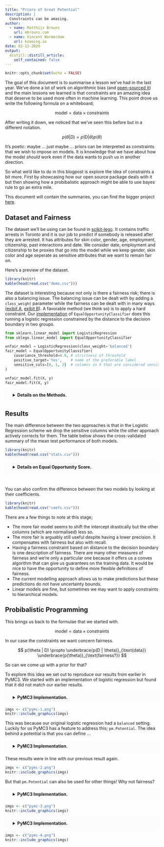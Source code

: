 ```yaml
---
title: "Priors of Great Potential"
description: |
  Constraints can be amazing.
author:
  - name: Matthijs Brouns
    url: mbrouns.com
  - name: Vincent Warmerdam
    url: koaning.io
date: 02-13-2020
output:
  distill::distill_article:
    self_contained: false
---
```


```r
knitr::opts_chunk$set(echo = FALSE)
```

<style>
summary{
  background-color: #fbfbfb;
}
details{
  background-color: #fbfbfb;
  padding: 25px;
  padding-bottom: 10px;
  padding-top: 10px;
}
</style> 

The goal of this document is to summarise a lesson we've had in the last year. 
We've done a lot of work on algorithmic bias (and [open-sourced it](https://scikit-lego.readthedocs.io/en/latest/index.html)) and
the main lessons we learned is that constraints are an amazing idea that deserve 
to be used more often in machine learning. This point drove us write the following 
formula on a whiteboard;

$$ \text{model} = \text{data} \times \text{constraints} $$

After writing it down, we noticed that we've seen this before but in a different notation.

$$ p(\theta | D) = p(\text{D} | \theta) p(\theta) $$

It's poetic: maybe ... just maybe ... priors can be interpreted as constraints that we wish 
to impose on models. It is knowledge that we have about how the model *should* work even if
the data wants to push us in another direction. 

So what we'd like to do in this blogpost is explore the idea of constraints a bit more. First
by showcasing how our open source package deals with it but then showing how a probibalistic 
approach might be able to use bayes rule to go an extra mile. 

<aside>This document will contain the summaries, you can find the bigger project [here](https://github.com/MBrouns/this_prior_has_some_potential).</aside>

## Dataset and Fairness 

The dataset we'll be using can be found in [scikit-lego](https://scikit-lego.readthedocs.io/en/latest/index.html). 
It contains traffic arrests in Toronto and it is our job to predict if somebody is released after they
are arrested. It has attributes for skin color, gender, age, employment, citizenship, past interactions and date. 
We consider date, employment and citizenship to be proxies that go into the model while we keep gender,
skin color and age seperate as sensitive attributes that we want to remain fair on. 

Here's a preview of the dataset.

```r
library(knitr)
kable(head(read.csv("demo.csv")))
```

The dataset is interesting because not only is there a fairness risk; there is also a balancing issue. 
The balancing issue can be dealt with by adding a `class_weight` parameter while the fairness 
can be dealt with in many ways ([exibit A](https://www.youtube.com/watch?v=cIGX-34GwJM), 
[exibit B](https://www.youtube.com/watch?v=Z8MEFI7ZJlA)). A favorable method (we think so) is to apply 
a hard constraint. Our [implementation](https://scikit-lego.readthedocs.io/en/latest/fairness.html#Equal-opportunity) 
of `EqualOpportunityClassifier` does this running a logistic regression constrained by the 
distance to the decision boundary in two groups.

```python
from sklearn.linear_model import LogisticRegression
from sklego.linear_model import EqualOpportunityClassifier

unfair_model = LogisticRegression(class_weight='balanced')
fair_model = EqualOpportunityClassifier(
    covariance_threshold=0.9, # strictness of threshold
    positive_target='Yes',    # name of the preferable label
    sensitive_cols=[0, 1, 2]  # columns in X that are considered sensitive
)

unfair_model.fit(X, y)
fair_model.fit(X, y)
```

<details>
  <summary><b>Details on the Methods.</b></summary>


Logstic Regression works by optimising the log likelihood.

$$
\begin{array}{cl}{\operatorname{minimize}} & -\sum_{i=1}^{N} \log p\left(y_{i} | \mathbf{x}_{i},
        \boldsymbol{\theta}\right) \\\end{array}
$$

But what if we add constraints here? That's what the `EqualOpportunityClassifier` does. 

$$
\begin{array}{cl}{\operatorname{minimize}} & -\sum_{i=1}^{N} \log p\left(y_{i} | \mathbf{x}_{i},
        \boldsymbol{\theta}\right) \\
        {\text { subject to }} & {\frac{1}{POS} \sum_{i=1}^{POS}\left(\mathbf{z}_{i}-\overline{\mathbf{z}}\right) d
        \boldsymbol{\theta}\left(\mathbf{x}_{i}\right) \leq \mathbf{c}} \\
        {} & {\frac{1}{POS} \sum_{i=1}^{POS}\left(\mathbf{z}_{i}-\overline{\mathbf{z}}\right)
        d_{\boldsymbol{\theta}}\left(\mathbf{x}_{i}\right) \geq-\mathbf{c}}\end{array}
$$

It the log loss while constraining the correlation between the specified `sensitive_cols` and the distance to the decision boundary of the classifier for those examples that have a `y_true` of 1.

See [documentation](https://scikit-lego.readthedocs.io/en/latest/fairness.html#Equal-opportunity).
</details>

## Results 

The main difference between the two approaches is that in the Logistic Regression 
scheme we drop the sensitive columns while the other approach actively corrects for 
them. The table below shows the cross-validated summary of the mean test performance 
of both models.

```r
library(knitr)
kable(head(read.csv("stats.csv")))
```

<details>
  <summary><b>Details on Equal Opportunity Score.</b></summary>
  One way of measuring fairness could be to measure equal opportunity, which is abbreviated above as **eqo**. 
  The idea is that we have a sensity attribute, say race, for which we don't want unfairness with regards to
  the positive outcome $y = 1$. Then equal opportunity is defined as follows; 
  
  $$ \text{equality of opportunity} = \min \left(\frac{P(\hat{y}=1 | z=1, y=1)}{P(\hat{y}=1 | z=0, y=1)}, \frac{P(\hat{y}=1 | z=0, y=1)}{P(\hat{y}=1 | z=1, y=1)}\right) $$
  Extra details can be found [here](https://scikit-lego.readthedocs.io/en/latest/fairness.html#Measuring-fairness-for-Classification).
</details>

<br>

You can also confirm the difference between the two models by looking at their 
coefficients.

```r
library(knitr)
kable(head(read.csv("coefs.csv")))
```

There are a few things to note at this stage; 

- The more fair model seems to shift the intercept drastically but the other
columns (which are normalised) less so. 
- The more fair is arguably still useful despite having a lower precision. It
compensates with fairness but also with recall. 
- Having a fairness constraint based on distance to the decision boundary is one 
description of fairness. There are many other measures of fairness and we're only 
a particular one because it offers us a convex algorithm that can give us guarantees
on the training data.
It would be nice to have the opportunity to define more flexible definitions of 
fairness.
- The current modelling approach allows us to make predictions but these 
predictions do not have uncertainty bounds. 
- Linear models are fine, but sometimes we may want to apply 
constraints to hierarchical models. 

## Probibalistic Programming

This brings us back to the formulae that we started with. 

$$ \text{model} = \text{data} \times \text{constraints} $$

In our case the constraints we want concern fairness.

 $$ p(\theta | D) \propto \underbrace{p(D | \theta)}_{\text{data}} \underbrace{p(\theta)}_{\text{fairness?}} $$

So can we come up with a prior for that? 

To explore this idea we set out to reproduce our results from earlier in PyMC3. We started with an
implementation of logistic regression but found that it did not match our earlier results. 

<details>
  <summary><b>PyMC3 Implementation.</b></summary>
```python
with pm.Model() as unbalanced_model:
  intercept = pm.Normal('intercept', 0, 1)
  weights = pm.Normal('weights', 0, 1, shape=X.shape[1])

  p = pm.math.sigmoid(intercept + pm.math.dot(X, weights))
  
  dist_colour = intercept + pm.math.dot(X_colour, weights)
  dist_non_colour = intercept + pm.math.dot(X_non_colour, weights)
  mu_diff = pm.Deterministic('mu_diff', dist_colour.mean() - dist_non_colour.mean())

  pm.Bernoulli('released', p, observed=df['released'])

  unbalanced_trace = pm.sample(tune=1000, draws=1000, chains=6)
```
</details>


```r
imgs <- c("pymc-1.png")
knitr::include_graphics(imgs)
```

This was because our original logistic regression had a `balanced` setting. Luckily for us
PyMC3 has a feature to address this; `pm.Potential`. The idea behind a potential is that 
you can define ...

<details>
  <summary><b>PyMC3 Implementation.</b></summary>
```python
with pm.Model() as balanced_model:
    intercept = pm.Normal('intercept', 0, 1)
    weights = pm.Normal('weights', 0, 1, shape=X.shape[1])

    p = pm.math.sigmoid(intercept + pm.math.dot(X, weights))
    
    dist_colour = intercept + pm.math.dot(X_colour, weights)
    dist_non_colour = intercept + pm.math.dot(X_non_colour, weights)
    mu_diff = pm.Deterministic('mu_diff', dist_colour.mean() - dist_non_colour.mean())

    pm.Potential('balance', sample_weights.values * pm.Bernoulli.dist(p).logp(df['released'].values))


    balanced_trace = pm.sample(tune=1000, draws=1000, chains=6)
```
</details>

These results were in line with our previous result again. 

```r
imgs <- c("pymc-2.png")
knitr::include_graphics(imgs)
```

But that `pm.Potential` can also be used for other things! Why not fairness? 

<details>
  <summary><b>PyMC3 Implementation.</b></summary>
with pm.Model() as dem_par_model:
    intercept = pm.Normal('intercept', 0, 1)
    weights = pm.Normal('weights', 0, 1, shape=X.shape[1])

    p = pm.math.sigmoid(intercept + pm.math.dot(X, weights))

    dist_colour = intercept + pm.math.dot(X_colour, weights)
    dist_non_colour = intercept + pm.math.dot(X_non_colour, weights)
    mu_diff = pm.Deterministic('mu_diff', dist_colour.mean() - dist_non_colour.mean())

    pm.Potential('dist', pm.Normal.dist(0, 0.01).logp(mu_diff))
    pm.Potential('balance', sample_weights.values * pm.Bernoulli.dist(p).logp(df['released'].values))

    dem_par_trace = pm.sample(tune=1000, draws=1000, chains=6)
</details>

```r
imgs <- c("pymc-3.png")
knitr::include_graphics(imgs)
```

<details>
  <summary><b>PyMC3 Implementation.</b></summary>
```python
def hard_constraint_model(df):
    def predict(trace, df):
        X = df[['year', 'employed', 'citizen', 'checks']].values
        return expit((trace['intercept'][:, None] + trace['weights'] @ X.T).mean(axis=0))
    
    X = df[['year', 'employed', 'citizen', 'checks']].values
    X_colour, X_non_colour = X[df['colour'] == 1], X[df['colour'] == 0] 

    
    class_weights = len(df) / df['released'].value_counts()
    sample_weights = df['released'].map(class_weights)
    with pm.Model() as dem_par_model:
        intercept = pm.Normal('intercept', 0, 1)
        weights = pm.Normal('weights', 0, 1, shape=X.shape[1])

        p = pm.math.sigmoid(intercept + pm.math.dot(X, weights))

        dist_colour = intercept + pm.math.dot(X_colour, weights)
        dist_non_colour = intercept + pm.math.dot(X_non_colour, weights)
        mu_diff = pm.Deterministic('mu_diff', dist_colour.mean() - dist_non_colour.mean())

        pm.Potential('dist', pm.Normal.dist(0, 0.01).logp(mu_diff))
        pm.Potential('balance', sample_weights.values * pm.Bernoulli.dist(p).logp(df['released'].values))

        dem_par_trace = pm.sample(tune=1000, draws=1000, chains=6)
    return trace_filter(dem_par_trace, 0.16), predict
```
</details>

```r
imgs <- c("pymc-4.png")
knitr::include_graphics(imgs)
```


